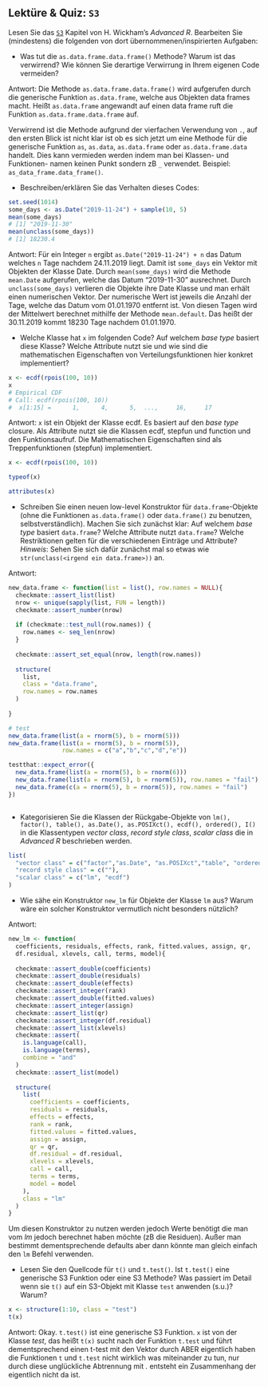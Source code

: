 ## Lektüre & Quiz: `S3` 

Lesen Sie das [`S3`](https://adv-r.hadley.nz/s3.html) Kapitel von H. Wickham's *Advanced R*. 
Bearbeiten Sie (mindestens) die folgenden von dort übernommenen/inspirierten Aufgaben:

- Was tut die `as.data.frame.data.frame()` Methode? Warum ist das verwirrend? Wie können Sie derartige Verwirrung in Ihrem eigenen Code vermeiden?

Antwort: Die Methode `as.data.frame.data.frame()` wird aufgerufen durch die generische Funktion `as.data.frame`, welche aus Objekten data frames macht. Heißt `as.data.frame` angewandt auf einen data frame ruft die Funktion `as.data.frame.data.frame` auf.

Verwirrend ist die Methode aufgrund der vierfachen Verwendung von `.`, auf den ersten Blick ist nicht klar ist ob es sich jetzt um eine Methode für die generische Funktion `as`, `as.data`, `as.data.frame` oder `as.data.frame.data` handelt. Dies kann vermieden werden indem man bei Klassen- und Funktionen- namen keinen Punkt sondern zB `_` verwendet. Beispiel: `as_data_frame.data_frame()`.



- Beschreiben/erklären Sie das Verhalten dieses Codes:
```r
set.seed(1014)
some_days <- as.Date("2019-11-24") + sample(10, 5)
mean(some_days)
# [1] "2019-11-30"
mean(unclass(some_days))
# [1] 18230.4
```

Antwort: Für ein Integer `n` ergibt `as.Date("2019-11-24") + n` das Datum welches `n` Tage nachdem 24.11.2019 liegt. Damit ist `some_days` ein Vektor mit Objekten der Klasse Date. Durch `mean(some_days)` wird die Methode `mean.Date` aufgerufen, welche das Datum "2019-11-30" ausrechnet. Durch `unclass(some_days)` verlieren die Objekte ihre Date Klasse und man erhält einen numerischen Vektor. Der numerische Wert ist jeweils die Anzahl der Tage, welche das Datum vom 01.01.1970 entfernt ist. Von diesen Tagen wird der Mittelwert berechnet mithilfe der Methode `mean.default`. Das heißt der 30.11.2019 kommt 18230 Tage nachdem 01.01.1970.



- Welche Klasse hat `x` im folgenden Code? Auf welchem *base type* basiert diese Klasse? Welche Attribute nutzt sie und wie sind die mathematischen Eigenschaften von Verteilungsfunktionen hier konkret implementiert? 
```r
x <- ecdf(rpois(100, 10))
x
# Empirical CDF 
# Call: ecdf(rpois(100, 10))
#  x[1:15] =      1,      4,      5,  ...,     16,     17
```

Antwort: `x` ist ein Objekt der Klasse ecdf. Es basiert auf den *base type* closure. Als Attribute nutzt sie die Klassen ecdf, stepfun und function und den Funktionsaufruf. Die Mathematischen Eigenschaften sind als Treppenfunktionen (stepfun) implementiert.
```r
x <- ecdf(rpois(100, 10))

typeof(x)

attributes(x)

```



- Schreiben Sie einen neuen low-level Konstruktor für `data.frame`-Objekte (ohne die Funktionen `as.data.frame()` oder `data.frame()` zu benutzen, selbstverständlich). Machen Sie sich zunächst klar: Auf welchem *base type* basiert `data.frame`? Welche Attribute nutzt `data.frame`? Welche Restriktionen gelten für die verschiedenen Einträge und Attribute?  
    *Hinweis*: Sehen Sie sich dafür zunächst mal so etwas wie `str(unclass(<irgend ein data.frame>))` an.
    
Antwort: 
```r
new_data.frame <- function(list = list(), row.names = NULL){
  checkmate::assert_list(list)
  nrow <- unique(sapply(list, FUN = length))
  checkmate::assert_number(nrow)
  
  if (checkmate::test_null(row.names)) {
    row.names <- seq_len(nrow)
  }
  
  checkmate::assert_set_equal(nrow, length(row.names))
  
  structure(
    list,
    class = "data.frame",
    row.names = row.names
  )
  
}

# test
new_data.frame(list(a = rnorm(5), b = rnorm(5)))
new_data.frame(list(a = rnorm(5), b = rnorm(5)),
               row.names = c("a","b","c","d","e"))

testthat::expect_error({
  new_data.frame(list(a = rnorm(5), b = rnorm(6)))
  new_data.frame(list(a = rnorm(5), b = rnorm(5)), row.names = "fail")
  new_data.frame(c(a = rnorm(5), b = rnorm(5)), row.names = "fail")
})



```


    
- Kategorisieren Sie die Klassen der Rückgabe-Objekte von `lm(), factor(), table(), as.Date(), as.POSIXct(), ecdf(), ordered(), I()` in die Klassentypen *vector class*, *record style class*, *scalar class* die in *Advanced R* beschrieben  werden.

```r
list(
  "vector class" = c("factor","as.Date", "as.POSIXct","table", "ordered", "I"),
  "record style class" = c(""),
  "scalar class" = c("lm", "ecdf")
)
```



- Wie sähe ein Konstruktor `new_lm` für Objekte der Klasse `lm` aus? Warum wäre ein solcher Konstruktor vermutlich nicht besonders nützlich? 


Antwort:
```r

new_lm <- function(
  coefficients, residuals, effects, rank, fitted.values, assign, qr,
  df.residual, xlevels, call, terms, model){
  
  checkmate::assert_double(coefficients)
  checkmate::assert_double(residuals)
  checkmate::assert_double(effects)
  checkmate::assert_integer(rank)
  checkmate::assert_double(fitted.values)
  checkmate::assert_integer(assign)
  checkmate::assert_list(qr)
  checkmate::assert_integer(df.residual)
  checkmate::assert_list(xlevels)
  checkmate::assert(
    is.language(call),
    is.language(terms),
    combine = "and"
  )
  checkmate::assert_list(model)
  
  structure(
    list(
      coefficients = coefficients,
      residuals = residuals,
      effects = effects,
      rank = rank, 
      fitted.values = fitted.values,
      assign = assign,
      qr = qr,
      df.residual = df.residual,
      xlevels = xlevels,
      call = call,
      terms = terms, 
      model = model
    ),
    class = "lm"
  )
}

```
Um diesen Konstruktor zu nutzen werden jedoch Werte benötigt die man vom *lm* jedoch berechnet haben möchte (zB die Residuen). Außer man bestimmt dementsprechende defaults aber dann könnte man gleich einfach den `lm` Befehl verwenden.



- Lesen Sie den Quellcode für `t()` und `t.test()`. Ist `t.test()` eine generische S3 Funktion oder eine S3 Methode? Was passiert im Detail wenn sie `t()` auf ein S3-Objekt mit Klasse `test` anwenden (s.u.)? Warum?
```r
x <- structure(1:10, class = "test")
t(x)
```

Antwort: Okay. `t.test()` ist eine generische S3 Funktion. `x` ist von der Klasse *test*, das heißt `t(x)` sucht nach der Funktion `t.test` und führt dementsprechend einen t-test mit den Vektor durch ABER eigentlich haben die Funktionen `t` und `t.test` nicht wirklich was miteinander zu tun, nur durch diese unglückliche Abtrennung mit *.* entsteht ein Zusammenhang der eigentlich  nicht da ist. 
